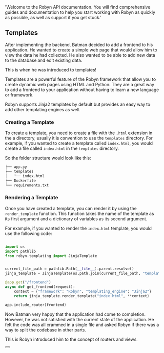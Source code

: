   'Welcome to the Robyn API documentation. You will find comprehensive guides and documentation to help you start working with Robyn as quickly as possible, as well as support if you get stuck.'


## Templates

After implementing the backend, Batman decided to add a frontend to his application. He wanted to create a simple web page that would allow him to view the data he had collected. He also wanted to be able to add new data to the database and edit existing data.

This is when he was introduced to templates!

Templates are a powerful feature of the Robyn framework that allow you to create dynamic web pages using HTML and Python. They are a great way to add a frontend to your application without having to learn a new language or framework.

Robyn supports Jinja2 templates by default but provides an easy way to add other templating engines as well.

### Creating a Template

To create a template, you need to create a file with the `.html` extension in the a directory, usually it is convention to use the `templates` directory. For example, if you wanted to create a template called `index.html`, you would create a file called `index.html` in the `templates` directory.

So the folder structure would look like this:

```bash
├── app.py
├── templates
│   └── index.html
├── Dockerfile
└── requirements.txt

```

### Rendering a Template

Once you have created a template, you can render it by using the `render_template` function. This function takes the name of the template as its first argument and a dictionary of variables as its second argument.

For example, if you wanted to render the `index.html` template, you would use the following code:

```python {{ title: 'Rendering a Template' }}

import os
import pathlib
from robyn.templating import JinjaTemplate


current_file_path = pathlib.Path(__file__).parent.resolve()
jinja_template = JinjaTemplate(os.path.join(current_file_path, "templates"))

@app.get("/frontend")
async def get_frontend(request):
    context = {"framework": "Robyn", "templating_engine": "Jinja2"}
    return jinja_template.render_template("index.html", **context)

app.include_router(frontend)
```


Now Batman very happy that the application had come to completion. However, he was not satisfied with the current state of the application. He felt the code was all crammed in a single file and asked Robyn if there was a way to split the codebase in other parts.

This is Robyn introduced him to the concept of routers and views.

<div className="not-prose">
  <Button
    href="/documentation/en/example_app/subrouters"
    variant="text"
    arrow="right"
    children="SubRouters and Views"
  />
</div>




